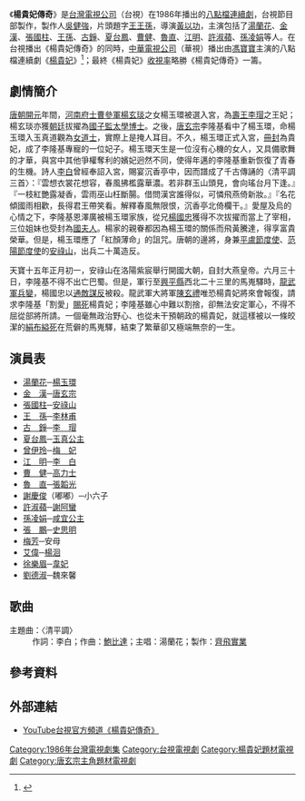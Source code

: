 {{Notability Unreferenced|time=2021-09-03T14:29:16+00:00}}
{{電視節目資訊框
| 名稱         = 楊貴妃傳奇
| 分類         = 
| 格式         = [[電視連續劇|電視連續劇]]
| 原著         = 
| 編劇         = 張龍光
| 導演         = 黃以功
| 演出         = 湯蘭花、金漢、張國柱、王孫、古錚、夏台鳳、曹健、魯直、江明、許淑蘋、孫凌娟
| 片頭曲       = 清平調
| 作曲         = [[鮑比達|鮑比達]]
| 填詞         = [[李白|李白]]
| 主唱         = 湯蘭花
| 製作公司     = [[臺灣電視公司|臺灣電視公司]]節目部
| 製作人       = 吳健強
| 執行製作     = 王幼安
| 編審         = 
| 頻道         = {{TWN}} [[台視|台視]]
| 每集長0      = 60分鐘
| 開始         = 
| 結束         = 
}}
《'''楊貴妃傳奇'''》是[[台灣電視公司|台灣電視公司]]（台視）在1986年播出的[[八點檔|八點檔]][[連續劇|連續劇]]，台視節目部製作，製作人[[吳健強|吳健強]]，片頭題字[[王王孫|王王孫]]，導演[[黃以功|黃以功]]，主演包括了[[湯蘭花|湯蘭花]]、[[金漢|金漢]]、[[張國柱_(演員)|張國柱]]、[[王孫_(演員)|王孫]]、[[古錚|古錚]]、[[夏台鳳|夏台鳳]]、[[曹健|曹健]]、[[魯直|魯直]]、[[江明|江明]]、[[許淑蘋|許淑蘋]]、[[孫凌娟|孫凌娟]]等人。在台視播出《楊貴妃傳奇》的同時，[[中華電視公司|中華電視公司]]（華視）播出由[[馮寶寶|馮寶寶]]主演的八點檔連續劇《[[楊貴妃_(華視電視劇)|楊貴妃]]》<ref>{{Cite news|url=|author=孝萱|title=女星治裝花費知多少|magazine=《電視周刊》第1231期|publisher=[[台視文化公司|台視文化公司]]|date=1986-05-11|accessdate=2016-01-27|language=zh-tw|pages=12－17}}</ref>；最終《楊貴妃》[[收視率|收視率]]略勝《楊貴妃傳奇》一籌。

==劇情簡介==
[[唐朝|唐朝]][[開元|開元]]年間，[[河南府|河南府]][[士曹參軍|士曹參軍]][[楊玄琰|楊玄琰]]之女楊玉環被選入宮，為[[壽王|壽王]][[李瑁|李瑁]]之王妃；楊玄琰亦獲[[朝廷|朝廷]]拔擢為[[國子監|國子監]][[太學博士|太學博士]]。之後，[[唐玄宗|唐玄宗]]李隆基看中了楊玉環，命楊玉環入玉真道觀為[[女道士|女道士]]，實際上是掩人耳目。不久，楊玉環正式入宮，[[冊封|冊封]]為貴妃，成了李隆基專寵的一位妃子。楊玉環天生是一位沒有心機的女人，又具備歌舞的才華，與宮中其他爭權奪利的嬪妃迥然不同，使得年邁的李隆基重新恢復了青春的生機。詩人[[李白|李白]]曾經奉詔入宮，賜宴沉香亭中，因而譜成了千古傳誦的〈清平調三首〉：『雲想衣裳花想容，春風拂檻露華濃。若非群玉山頭見，會向瑤台月下逢。』『一枝紅艷露凝香，雲雨巫山枉斷腸。借問漢宮誰得似，可憐飛燕倚新妝。』『名花傾國雨相歡，長得君王帶笑看。解釋春風無限恨，沉香亭北倚欄干。』愛屋及烏的心情之下，李隆基恩澤廣被楊玉環家族，從兄[[楊國忠|楊國忠]]獲得不次拔擢而當上了宰相，三位姐妹也受封為[[國夫人|國夫人]]。楊家的親眷都因為楊玉環的關係而飛黃騰達，得享富貴榮華。但是，楊玉環應了「紅顏薄命」的詛咒。唐朝的邊將，身兼[[平盧節度使|平盧節度使]]、[[范陽節度使|范陽節度使]]的[[安祿山|安祿山]]，出兵二十萬造反。

天寶十五年正月初一，安祿山在洛陽紫宸舉行開國大朝，自封大燕皇帝。六月三十日，李隆基不得不出亡巴蜀。但是，軍行至[[興平縣|興平縣]]西北二十三里的馬嵬驛時，[[龍武軍|龍武軍]][[馬嵬驛兵變|兵變]]，楊國忠以[[通敵|通敵]][[謀反|謀反]]被殺。龍武軍大將軍[[陳玄禮|陳玄禮]]唯恐楊貴妃將來會報復，請求李隆基「割愛」[[賜死|賜死]]楊貴妃；李隆基雖心中難以割捨，卻無法安定軍心，不得不屈從部將所請。一個毫無政治野心、也從未干預朝政的楊貴妃，就這樣被以一條皎潔的[[絹布|絹布]][[縊死|縊死]]在荒僻的馬嵬驛，結束了繁華卻又極端無奈的一生。

==演員表==
*[[湯蘭花|湯蘭花]]─[[楊玉環|楊玉環]]
*[[金漢|金　漢]]─[[唐玄宗|唐玄宗]]
*[[張國柱_(演員)|張國柱]]─[[安祿山|安祿山]]
*[[王孫_(演員)|王　孫]]─[[李林甫|李林甫]]
*[[古錚|古　錚]]─[[李瑁|李　瑁]]
*[[夏台鳳|夏台鳳]]─[[玉真公主|玉真公主]]
*[[曾伊玲|曾伊玲]]─[[梅妃|梅　妃]]
*[[江明_(演員)|江　明]]─[[李白|李　白]]
*[[曹健|曹　健]]─[[高力士|高力士]]
*[[魯直|魯　直]]─[[張韜光|張韜光]]
*[[謝慶俊|謝慶俊]]（嘟嘟）─小六子
*[[許淑蘋|許淑蘋]]─[[謝阿蠻|謝阿蠻]]
*[[孫凌娟|孫凌娟]]─[[咸宜公主|咸宜公主]]
*[[張鵬_(台灣)|張　鵬]]─[[史思明|史思明]]
*[[梅芳|梅芳]]─安母
*[[艾伟_(演员)|艾偉]]─[[楊洄|楊洄]]
*[[徐樂眉|徐樂眉]]─[[韦妃_(唐朝太子妃)|韋妃]]
*[[劉德淑|劉德淑]]─魏來馨

==歌曲==
;主題曲：〈清平調〉
:作詞：李白；作曲：[[鮑比達|鮑比達]]；主唱：湯蘭花；製作：[[齊飛實業|齊飛實業]]

== 參考資料 ==
{{Reflist}}

==外部連結==
*[https://www.youtube.com/playlist?list=PLtww_vcpAB8qje8G3uXf4T_3AI7j7yZDi YouTube台視官方頻道《楊貴妃傳奇》] {{Wayback|url=https://www.youtube.com/playlist?list=PLtww_vcpAB8qje8G3uXf4T_3AI7j7yZDi |date=20210927202846 }}

{{台視八點檔}}
{{台灣古裝/年代/武俠電視劇}}
{{DEFAULTSORT:Yang杨贵妃}}
[[Category:1986年台灣電視劇集|Category:1986年台灣電視劇集]]
[[Category:台視電視劇|Category:台視電視劇]]
[[Category:楊貴妃題材電視劇|Category:楊貴妃題材電視劇]]
[[Category:唐玄宗主角題材電視劇|Category:唐玄宗主角題材電視劇]]